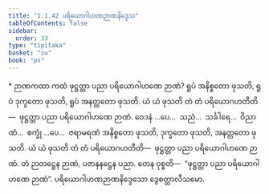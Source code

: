 ```yaml
---
title: "1.1.42 ပရိယောဂါဟဏဉာဏနိဒ္ဒေသ"
tableOfContents: false
sidebar:
  order: 33
type: "tipitaka"
basket: "su"
book: "ps"
---
```



<DynamicBreadcrumb />

<Paragraph type="center" book="ps">
* ဉာဏကထာ
</Paragraph>


<Division number="93" book="ps" e="ch" v="26" p="103">

<Paragraph number="606" book="ps">
ကထံ ဖုဋ္ဌတ္တာ ပညာ ပရိယောဂါဟဏေ ဉာဏံ? ရူပံ အနိစ္စတော ဖုသတိ, ရူပံ ဒုက္ခတော ဖုသတိ, ရူပံ အနတ္တတော ဖုသတိ. ယံ ယံ ဖုသတိ တံ တံ ပရိယောဂဟတီတိ—  ဖုဋ္ဌတ္တာ ပညာ ပရိယောဂါဟဏေ ဉာဏံ. ဝေဒနံ …ပေ…  သညံ…  သင်္ခါရေ…  ဝိညာဏံ…  စက္ခုံ …ပေ…  ဇရာမရဏံ အနိစ္စတော ဖုသတိ, ဒုက္ခတော ဖုသတိ, အနတ္တတော ဖုသတိ. ယံ ယံ ဖုသတိ တံ တံ ပရိယောဂဟတီတိ—  ဖုဋ္ဌတ္တာ ပညာ ပရိယောဂါဟဏေ ဉာဏံ. တံ ဉာတဋ္ဌေန ဉာဏံ, ပဇာနနဋ္ဌေန ပညာ. တေန ဝုစ္စတိ—  “ဖုဋ္ဌတ္တာ ပညာ ပရိယောဂါဟဏေ ဉာဏံ”.

</Paragraph>
</Division>

<Paragraph number="607" type="center" book="ps">
ပရိယောဂါဟဏဉာဏနိဒ္ဒေသော ဒွေစတ္တာလီသမော.
</Paragraph>